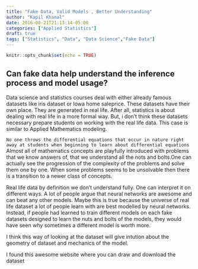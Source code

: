 ```yaml
---
title: "Fake Data, Valid Models , Better Understanding"
author: "Kapil Khanal"
date: 2016-08-21T21:13:14-05:00
categories: ["Applied Statistics"]
draft: true
tags: ["Statistics", "Data", "Data Science","Fake Data"]
---
```



```r
knitr::opts_chunk$set(echo = TRUE)
```

## Can fake data help understand the inference process and model usage?

Data science and statistics courses deal with either already famous datasets like iris dataset or Iowa home saleprice. These datasets have their own place. They are generated in real life. After all, statistics is about dealing with real life in a more formal way. But, i don't think these datasets necessary prepare students on working with the real life data. This case is similar to Applied Mathematics modeling. 

`No one throws the differential equations that occur in nature right away at students when beginning to learn about differential equations` 
<br>
Almost all of mathematics concepts are playfully introduced with problems that we know answers of, that we understand all the nots and bolts.One can actually see the progression of the complexity of the problems and solve them one by one. When some problems seems to be unsolvable then there is a transition to a newer class of concepts. 

Real life data by definition we don't understand fully. One can interpret it on different ways. A lot of people argue that neural networks are awesome and can beat any other models. Maybe this is true because the universe of real life dataset a lot of people learn with are best modelled by neural networks. <br>
Instead, if people had learned to train different models on each fake datasets designed to learn the nuts and bolts of the models, they would have seen why sometimes a different model is worth more. <br>

I think this way of looking at the dataset will give intution about the geometry of dataset and mechanics of the model.

I found this awesome website where you can draw and download the dataset


